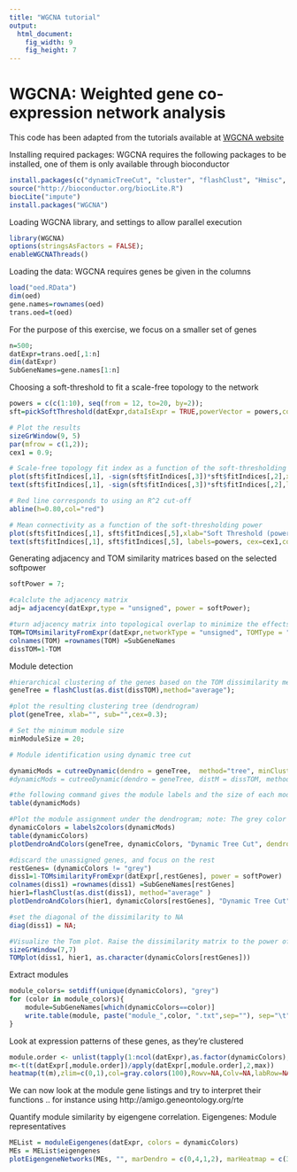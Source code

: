 ```yaml
---
title: "WGCNA tutorial"
output:
  html_document:
    fig_width: 9
    fig_height: 7
---
```




WGCNA: Weighted gene co-expression network analysis
========================================================
This code has been adapted from the tutorials available at [WGCNA website](http://labs.genetics.ucla.edu/horvath/CoexpressionNetwork/Rpackages/WGCNA/)

Installing required packages:
WGCNA requires the following packages to be installed,
one of them is only available through bioconductor
```r
install.packages(c("dynamicTreeCut", "cluster", "flashClust", "Hmisc", "reshape", "foreach", "doParallel") ) 
source("http://bioconductor.org/biocLite.R") 
biocLite("impute")
install.packages("WGCNA")
```

Loading WGCNA library, and settings to allow parallel execution

```r
library(WGCNA)
options(stringsAsFactors = FALSE);
enableWGCNAThreads()
```

Loading the data:
WGCNA requires genes be given in the columns

```r
load("oed.RData")
dim(oed)
gene.names=rownames(oed)
trans.oed=t(oed)
```

For the purpose of this exercise, we focus on a smaller set of genes

```r
n=500;
datExpr=trans.oed[,1:n]
dim(datExpr)
SubGeneNames=gene.names[1:n]
```

Choosing a soft-threshold to fit a scale-free topology to the network

```r
powers = c(c(1:10), seq(from = 12, to=20, by=2));
sft=pickSoftThreshold(datExpr,dataIsExpr = TRUE,powerVector = powers,corFnc = cor,corOptions = list(use = 'p'),networkType = "unsigned")

# Plot the results
sizeGrWindow(9, 5)
par(mfrow = c(1,2));
cex1 = 0.9;

# Scale-free topology fit index as a function of the soft-thresholding power
plot(sft$fitIndices[,1], -sign(sft$fitIndices[,3])*sft$fitIndices[,2],xlab="Soft Threshold (power)",ylab="Scale Free Topology Model Fit, signed R^2",type="n", main = paste("Scale independence"));
text(sft$fitIndices[,1], -sign(sft$fitIndices[,3])*sft$fitIndices[,2],labels=powers,cex=cex1,col="red");

# Red line corresponds to using an R^2 cut-off
abline(h=0.80,col="red")

# Mean connectivity as a function of the soft-thresholding power
plot(sft$fitIndices[,1], sft$fitIndices[,5],xlab="Soft Threshold (power)",ylab="Mean Connectivity", type="n",main = paste("Mean connectivity"))
text(sft$fitIndices[,1], sft$fitIndices[,5], labels=powers, cex=cex1,col="red")

```


Generating adjacency and TOM similarity matrices based on the selected softpower

```r
softPower = 7;

#calclute the adjacency matrix
adj= adjacency(datExpr,type = "unsigned", power = softPower);

#turn adjacency matrix into topological overlap to minimize the effects of noise and spurious associations
TOM=TOMsimilarityFromExpr(datExpr,networkType = "unsigned", TOMType = "unsigned", power = softPower);
colnames(TOM) =rownames(TOM) =SubGeneNames
dissTOM=1-TOM
```


Module detection

```r
#hierarchical clustering of the genes based on the TOM dissimilarity measure
geneTree = flashClust(as.dist(dissTOM),method="average");

#plot the resulting clustering tree (dendrogram)
plot(geneTree, xlab="", sub="",cex=0.3);

# Set the minimum module size
minModuleSize = 20;

# Module identification using dynamic tree cut

dynamicMods = cutreeDynamic(dendro = geneTree,  method="tree", minClusterSize = minModuleSize);
#dynamicMods = cutreeDynamic(dendro = geneTree, distM = dissTOM, method="hybrid", deepSplit = 2, pamRespectsDendro = FALSE, minClusterSize = minModuleSize);

#the following command gives the module labels and the size of each module. Lable 0 is reserved for unassigned genes
table(dynamicMods)

#Plot the module assignment under the dendrogram; note: The grey color is reserved for unassigned genes
dynamicColors = labels2colors(dynamicMods)
table(dynamicColors)
plotDendroAndColors(geneTree, dynamicColors, "Dynamic Tree Cut", dendroLabels = FALSE, hang = 0.03, addGuide = TRUE, guideHang = 0.05, main = "Gene dendrogram and module colors")

#discard the unassigned genes, and focus on the rest
restGenes= (dynamicColors != "grey")
diss1=1-TOMsimilarityFromExpr(datExpr[,restGenes], power = softPower)
colnames(diss1) =rownames(diss1) =SubGeneNames[restGenes]
hier1=flashClust(as.dist(diss1), method="average" )
plotDendroAndColors(hier1, dynamicColors[restGenes], "Dynamic Tree Cut", dendroLabels = FALSE, hang = 0.03, addGuide = TRUE, guideHang = 0.05, main = "Gene dendrogram and module colors")

#set the diagonal of the dissimilarity to NA 
diag(diss1) = NA;

#Visualize the Tom plot. Raise the dissimilarity matrix to the power of 4 to bring out the module structure
sizeGrWindow(7,7)
TOMplot(diss1, hier1, as.character(dynamicColors[restGenes]))
```

Extract modules
```r
module_colors= setdiff(unique(dynamicColors), "grey")
for (color in module_colors){
    module=SubGeneNames[which(dynamicColors==color)]
    write.table(module, paste("module_",color, ".txt",sep=""), sep="\t", row.names=FALSE, col.names=FALSE,quote=FALSE)
}
```

Look at expression patterns of these genes, as they're clustered
```r
module.order <- unlist(tapply(1:ncol(datExpr),as.factor(dynamicColors),I))
m<-t(t(datExpr[,module.order])/apply(datExpr[,module.order],2,max))
heatmap(t(m),zlim=c(0,1),col=gray.colors(100),Rowv=NA,Colv=NA,labRow=NA,scale="none",RowSideColors=dynamicColors[module.order])
```

We can now look at the module gene listings and try to interpret their functions ..
for instance using http://amigo.geneontology.org/rte

Quantify module similarity by eigengene correlation. Eigengenes: Module representatives

```r
MEList = moduleEigengenes(datExpr, colors = dynamicColors)
MEs = MEList$eigengenes
plotEigengeneNetworks(MEs, "", marDendro = c(0,4,1,2), marHeatmap = c(3,4,1,2))

```


